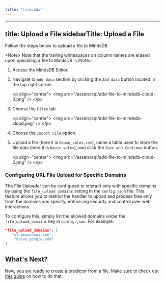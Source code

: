 ```yaml
---
title: "file.mdx"
---
```


---
title: Upload a File
sidebarTitle: Upload a File
---

Follow the steps below to upload a file to MindsDB.

&lt;Note&gt;
Note that the trailing whitespaces on column names are erased upon uploading a file to MindsDB.
&lt;/Note&gt;


1. Access the MindsDB Editor.
2. Navigate to `Add data` section by clicking the `Add data` button located in
   the top right corner.

   &lt;p align="center"&gt;
     &lt;img src="/assets/sql/add-file-to-mindsdb-cloud-3.png" /&gt;
   &lt;/p&gt;

3. Choose the `Files` tab.

   &lt;p align="center"&gt;
     &lt;img src="/assets/sql/add-file-to-mindsdb-cloud.png" /&gt;
   &lt;/p&gt;

4. Choose the `Import File` option.
5. Upload a file (here it is `house_sales.csv`), name a table used to store the
   file data (here it is `house_sales`), and click the `Save and Continue`
   button.

   &lt;p align="center"&gt;
     &lt;img src="/assets/sql/add-file-to-mindsdb-cloud-2.png" /&gt;
   &lt;/p&gt;

### Configuring URL File Upload for Specific Domains

The File Uploader can be configured to interact only with specific domains by using the `file_upload_domains` setting in the `config.json` file. 
This feature allows you to restrict the handler to upoad and process files only from the domains you specify, enhancing security and control over web interactions.

To configure this, simply list the allowed domains under the `file_upload_domains` key in `config.json`. For example:

```json
"file_upload_domains": [
   "s3.amazonaws.com",
    "drive.google.com"
]
```

## What's Next?

Now, you are ready to create a predictor from a file. Make sure to check out
[this guide](/sql/create/model/)
on how to do that.

